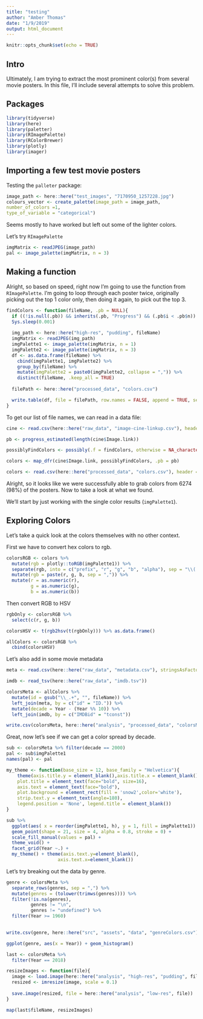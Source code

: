 ```yaml
---
title: "testing"
author: "Amber Thomas"
date: "1/9/2019"
output: html_document
---
```


```r
knitr::opts_chunk$set(echo = TRUE)
```

## Intro 

Ultimately, I am trying to extract the most prominent color(s) from several movie posters. In this file, I'll include several attempts to solve this problem. 

## Packages
```r
library(tidyverse)
library(here)
library(paletter)
library(RImagePalette)
library(RColorBrewer)
library(plotly)
library(imager)
```


## Importing a few test movie posters

Testing the `palleter` package: 

```r
image_path <- here::here("test_images", "7170950_1257228.jpg")
colours_vector <- create_palette(image_path = image_path,
number_of_colors =1,
type_of_variable = "categorical")
```

Seems mostly to have worked but left out some of the lighter colors. 

Let's try `RImagePalette`

```r
imgMatrix <- readJPEG(image_path)
pal <- image_palette(imgMatrix, n = 3)
```


## Making a function

Alright, so based on speed, right now I'm going to use the function from `RImagePalette`. I'm going to loop through each poster twice, originally picking out the top 1 color only, then doing it again, to pick out the top 3. 

```r
findColors <- function(fileName, .pb = NULL){
  if ((!is.null(.pb)) && inherits(.pb, "Progress") && (.pb$i < .pb$n)) .pb$tick()$print()
  Sys.sleep(0.001)
  		
  img_path <- here::here("high-res", "pudding", fileName)
  imgMatrix <- readJPEG(img_path)
  imgPalette1 <- image_palette(imgMatrix, n = 1)
  imgPalette2 <- image_palette(imgMatrix, n = 3)
  df <- as.data.frame(fileName) %>% 
    cbind(imgPalette1, imgPalette2) %>% 
    group_by(fileName) %>% 
    mutate(imgPalette2 = paste0(imgPalette2, collapse = ",")) %>% 
    distinct(fileName, .keep_all = TRUE)
  
  filePath <- here::here("processed_data", "colors.csv")

  write.table(df, file = filePath, row.names = FALSE, append = TRUE, sep = ",", col.names = !file.exists(filePath))
}


```

To get our list of file names, we can read in a data file: 
```r
cine <- read.csv(here::here("raw_data", "image-cine-linkup.csv"), header = TRUE, stringsAsFactors = FALSE)

pb <- progress_estimated(length(cine$Image.link))

possiblyFindColors <- possibly(.f = findColors, otherwise = NA_character_, quiet = TRUE)
```

```r
colors <- map_dfr(cine$Image.link, possiblyFindColors, .pb = pb)
```

```r
colors <- read.csv(here::here("processed_data", "colors.csv"), header = TRUE, stringsAsFactors = FALSE)
```

Alright, so it looks like we were successfully able to grab colors from 6274 (98%) of the posters. Now to take a look at what we found. 

We'll start by just working with the single color results (`imgPalette1`). 

## Exploring Colors

Let's take a quick look at the colors themselves with no other context. 

First we have to convert hex colors to rgb. 

```r
colorsRGB <- colors %>% 
  mutate(rgb = plotly::toRGB(imgPalette1)) %>% 
  separate(rgb, into = c("prefix", "r", "g", "b", "alpha"), sep = "\\(|,|\\)") %>% 
  mutate(rgb = paste(r, g, b, sep = ",")) %>% 
  mutate(r = as.numeric(r),
         g = as.numeric(g),
         b = as.numeric(b))
```

Then convert RGB to HSV

```r
rgbOnly <- colorsRGB %>% 
  select(c(r, g, b))
```

```r
colorsHSV <- t(rgb2hsv(t(rgbOnly))) %>% as.data.frame()

allColors <- colorsRGB %>% 
  cbind(colorsHSV)
```

Let's also add in some movie metadata



```r
meta <- read.csv(here::here("raw_data", "metadata.csv"), stringsAsFactors = FALSE, header = TRUE)

imdb <- read_tsv(here::here("raw_data", "imdb.tsv"))
```


```r
colorsMeta <- allColors %>% 
  mutate(id = gsub("\\_.+", "", fileName)) %>% 
  left_join(meta, by = c("id" = "ID.")) %>% 
  mutate(decade = Year - (Year %% 10)) %>% 
  left_join(imdb, by = c("IMDBid" = "tconst"))

write.csv(colorsMeta, here::here("analysis", "processed_data", "colorsMeta.csv"), row.names = FALSE)
```

Great, now let's see if we can get a color spread by decade. 

```r

sub <- colorsMeta %>% filter(decade == 2000)
pal <- sub$imgPalette1
names(pal) <- pal

my_theme <- function(base_size = 12, base_family = "Helvetica"){
    theme(axis.title.y = element_blank(),axis.title.x = element_blank(),
    plot.title = element_text(face="bold", size=16),
    axis.text = element_text(face="bold"),
    plot.background = element_rect(fill = 'snow2',color='white'),
    strip.text.y = element_text(angle=180),
    legend.position = 'None', legend.title = element_blank())
}

sub %>% 
  ggplot(aes( x = reorder(imgPalette1, h), y = 1, fill = imgPalette1)) + 
  geom_point(shape = 21, size = 4, alpha = 0.8, stroke = 0) + 
  scale_fill_manual(values = pal) +
  theme_void() + 
  facet_grid(Year ~.) +
  my_theme() + theme(axis.text.y=element_blank(),
                   axis.text.x=element_blank()) 
```


Let's try breaking out the data by genre. 

```r
genre <- colorsMeta %>% 
  separate_rows(genres, sep = ",") %>% 
  mutate(genres = (tolower(trimws(genres)))) %>% 
  filter(!is.na(genres),
         genres != "\n",
         genres != "undefined") %>% 
  filter(Year >= 1960)
  

write.csv(genre, here::here("src", "assets", "data", "genreColors.csv"), row.names = FALSE)

ggplot(genre, aes(x = Year)) + geom_histogram()
```

```r
last <- colorsMeta %>% 
  filter(Year == 2018)
```

```r
resizeImages <- function(file){
  image <- load.image(here::here("analysis", "high-res", "pudding", file))
  resized <- imresize(image, scale = 0.1)
  
  save.image(resized, file = here::here("analysis", "low-res", file))
}

map(last$fileName, resizeImages)
```


